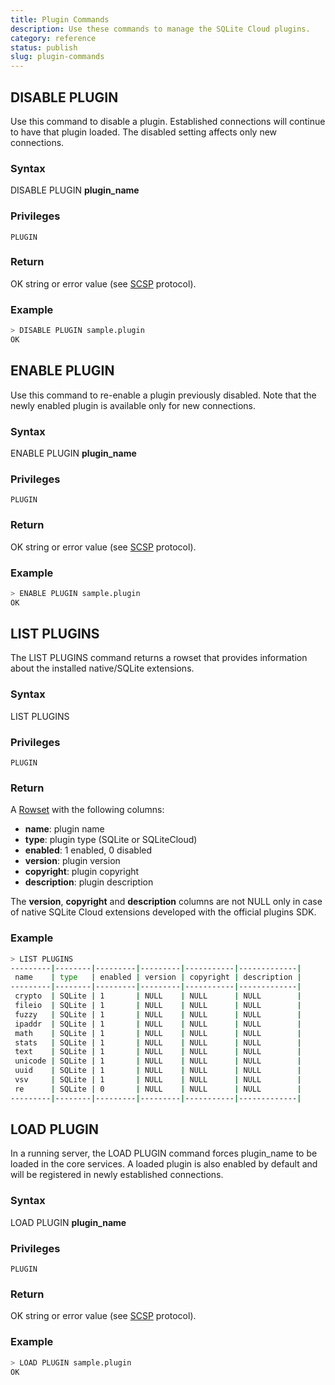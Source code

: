```yaml
---
title: Plugin Commands
description: Use these commands to manage the SQLite Cloud plugins.
category: reference
status: publish
slug: plugin-commands
---
```


## DISABLE PLUGIN

Use this command to disable a plugin. Established connections will continue to have that plugin loaded. The disabled setting affects only new connections.

### Syntax

DISABLE PLUGIN **plugin_name**

### Privileges

```
PLUGIN
```

### Return

OK string or error value (see [SCSP](https://github.com/sqlitecloud/sdk/blob/master/PROTOCOL.md) protocol).

### Example

```bash
> DISABLE PLUGIN sample.plugin
OK
```

## ENABLE PLUGIN

Use this command to re-enable a plugin previously disabled. Note that the newly enabled plugin is available only for new connections.

### Syntax

ENABLE PLUGIN **plugin_name**

### Privileges

```
PLUGIN
```

### Return

OK string or error value (see [SCSP](https://github.com/sqlitecloud/sdk/blob/master/PROTOCOL.md) protocol).

### Example

```bash
> ENABLE PLUGIN sample.plugin
OK
```

## LIST PLUGINS

The LIST PLUGINS command returns a rowset that provides information about the installed native/SQLite extensions.

### Syntax

LIST PLUGINS

### Privileges

```
PLUGIN
```

### Return

A [Rowset](https://github.com/sqlitecloud/sdk/blob/master/PROTOCOL.md) with the following columns:
* **name**: plugin name
* **type**: plugin type (SQLite or SQLiteCloud)
* **enabled**: 1 enabled, 0 disabled
* **version**: plugin version
* **copyright**: plugin copyright
* **description**: plugin description

The **version**, **copyright** and **description** columns are not NULL only in case of native SQLite Cloud extensions developed with the official plugins SDK.

### Example

```bash
> LIST PLUGINS
---------|--------|---------|---------|-----------|-------------|
 name    | type   | enabled | version | copyright | description |
---------|--------|---------|---------|-----------|-------------|
 crypto  | SQLite | 1       | NULL    | NULL      | NULL        |
 fileio  | SQLite | 1       | NULL    | NULL      | NULL        |
 fuzzy   | SQLite | 1       | NULL    | NULL      | NULL        |
 ipaddr  | SQLite | 1       | NULL    | NULL      | NULL        |
 math    | SQLite | 1       | NULL    | NULL      | NULL        |
 stats   | SQLite | 1       | NULL    | NULL      | NULL        |
 text    | SQLite | 1       | NULL    | NULL      | NULL        |
 unicode | SQLite | 1       | NULL    | NULL      | NULL        |
 uuid    | SQLite | 1       | NULL    | NULL      | NULL        |
 vsv     | SQLite | 1       | NULL    | NULL      | NULL        |
 re      | SQLite | 0       | NULL    | NULL      | NULL        |
---------|--------|---------|---------|-----------|-------------|

```

## LOAD PLUGIN

In a running server, the LOAD PLUGIN command forces plugin_name to be loaded in the core services. A loaded plugin is also enabled by default and will be registered in newly established connections.

### Syntax

LOAD PLUGIN **plugin_name**

### Privileges

```
PLUGIN
```

### Return

OK string or error value (see [SCSP](https://github.com/sqlitecloud/sdk/blob/master/PROTOCOL.md) protocol).

### Example

```bash
> LOAD PLUGIN sample.plugin
OK
```
